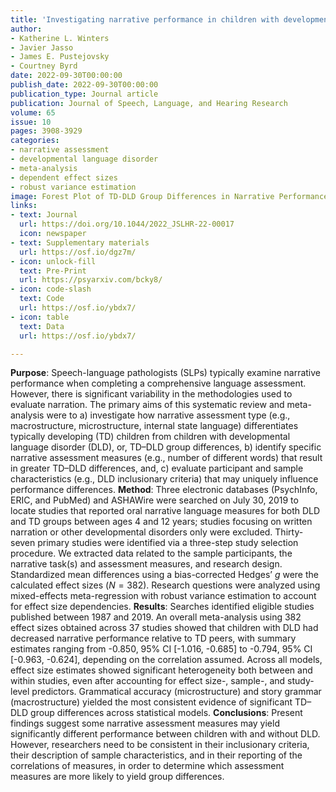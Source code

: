 ```yaml
---
title: 'Investigating narrative performance in children with developmental language disorder: A systematic review and meta-analysis'
author:
- Katherine L. Winters
- Javier Jasso
- James E. Pustejovsky
- Courtney Byrd
date: 2022-09-30T00:00:00
publish_date: 2022-09-30T00:00:00
publication_type: Journal article
publication: Journal of Speech, Language, and Hearing Research
volume: 65
issue: 10
pages: 3908-3929
categories:
- narrative assessment
- developmental language disorder
- meta-analysis
- dependent effect sizes
- robust variance estimation
image: Forest Plot of TD-DLD Group Differences in Narrative Performance
links:
- text: Journal
  url: https://doi.org/10.1044/2022_JSLHR-22-00017
  icon: newspaper
- text: Supplementary materials
  url: https://osf.io/dgz7m/
- icon: unlock-fill
  text: Pre-Print
  url: https://psyarxiv.com/bcky8/
- icon: code-slash
  text: Code
  url: https://osf.io/ybdx7/
- icon: table
  text: Data
  url: https://osf.io/ybdx7/

---
```



__Purpose__: Speech-language pathologists (SLPs) typically examine narrative performance when completing a comprehensive language assessment. However, there is significant variability in the methodologies used to evaluate narration. The primary aims of this systematic review and meta-analysis were to a) investigate how narrative assessment type (e.g., macrostructure, microstructure, internal state language) differentiates typically developing (TD) children from children with developmental language disorder (DLD), or, TD–DLD group differences, b) identify specific narrative assessment measures (e.g., number of different words) that result in greater TD–DLD differences, and, c) evaluate participant and sample characteristics (e.g., DLD inclusionary criteria) that may uniquely influence performance differences.
__Method__: Three electronic databases (PsychInfo, ERIC, and PubMed) and ASHAWire were searched on July 30, 2019 to locate studies that reported oral narrative language measures for both DLD and TD groups between ages 4 and 12 years; studies focusing on written narration or other developmental disorders only were excluded. Thirty-seven primary studies were identified via a three-step study selection procedure. We extracted data related to the sample participants, the narrative task(s) and assessment measures, and research design. Standardized mean differences using a bias-corrected Hedges’ $g$ were the calculated effect sizes ($N = 382$). Research questions were analyzed using mixed-effects meta-regression with robust variance estimation to account for effect size dependencies.
__Results__: Searches identified eligible studies published between 1987 and 2019. An overall meta-analysis using 382 effect sizes obtained across 37 studies showed that children with DLD had decreased narrative performance relative to TD peers, with summary estimates ranging from -0.850, 95% CI [-1.016, -0.685] to -0.794, 95% CI [-0.963, -0.624], depending on the correlation assumed. Across all models, effect size estimates showed significant heterogeneity both between and within studies, even after accounting for effect size-, sample-, and study-level predictors. Grammatical accuracy (microstructure) and story grammar (macrostructure) yielded the most consistent evidence of significant TD–DLD group differences across statistical models.
__Conclusions__: Present findings suggest some narrative assessment measures may yield significantly different performance between children with and without DLD. However, researchers need to be consistent in their inclusionary criteria, their description of sample characteristics, and in their reporting of the correlations of measures, in order to determine which assessment measures are more likely to yield group differences.

